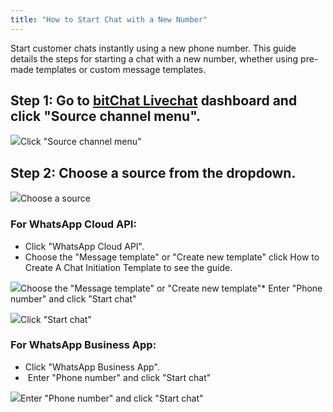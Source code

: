 ```yaml
---
title: "How to Start Chat with a New Number"
---
```


Start customer chats instantly using a new phone number. This guide details the steps for starting a chat with a new number, whether using pre-made templates or custom message templates.

## **Step 1:** Go to [bitChat Livechat](https://app.bitbybit.studio/bitchat/livechat) dashboard and click "Source channel menu".

![](https://cdn.prod.website-files.com/659655f5b20d395a5c69efcf/66fe64ae7b51859ac3bd9c49_AD_4nXdYT39MBFw5Kta3NPJ9k4lvmC40Z292i1I75NTkhk-necajJNJEocqqXuf6T9FDHzsdu-zRJpivPD40zA55wdHQiITrclBKVPLFamyPp6Sbs2TXzT-fGWfWy3_9dKN8XPUY2k1DUfNtSUZhsJr-bk6wnPOz.png)Click "Source channel menu"‍

## **Step 2:** Choose a source from the dropdown.

![](https://cdn.prod.website-files.com/659655f5b20d395a5c69efcf/66fe64aea668c61d30f1eedb_AD_4nXddsCNZ5USz5PhZiywrCF8EZbuUPgmscCy0LS1rLGFAxVuv5Xz_A0K9bSgHMfp1SWpSDsC9b-UWwEETjSjTUSpd6DEKjp1VTtxH4xEgpt9pUyTDnxXQMJ438nGgNubnt29GZHhYVa1KTDxhcG2lqhT-KTao.png)Choose a source‍

### **For WhatsApp Cloud API:**

* Click "WhatsApp Cloud API".
* Choose the "Message template" or "Create new template" click How to Create A Chat Initiation Template to see the guide.  


![](https://cdn.prod.website-files.com/659655f5b20d395a5c69efcf/66fe64ae2df5fb1bd6e8aa8c_AD_4nXfFYOp0HJ_eAEwHCcreWtVQ02DjJbc8k98pJOH5dluKwI65laYQYoxhdTXOvELNdaKIVjHLZSbo72xK1wGH8j5WNOznMYmiBSbHSB8PWjzVex_i7eXKtZcQBJiaGEHbbxMFESx186J0vK-j0v0Lmbnc0byG.png)Choose the "Message template" or "Create new template"* Enter "Phone number" and click "Start chat"  


![](https://cdn.prod.website-files.com/659655f5b20d395a5c69efcf/66fe64ae9f98b784fa3179e7_AD_4nXeEkxBZPm8HfrpwQOuK8pP9F8TX8W-15AQ43iM4VCCh_eM9anbBqNE1jwPxiqH4uuclBk7sfwfsSytHShJNrArxTwRbda7veTLUbBxHPhD9OuJ-RCcQXtE5kQntqCBjMgtXGdfmbzxyrelM8lj2Bgwns5Q.png)Click "Start chat"‍

### **For WhatsApp Business App:**

* Click "WhatsApp Business App".
*  Enter "Phone number" and click "Start chat"  


![](https://cdn.prod.website-files.com/659655f5b20d395a5c69efcf/66fe64ae599329b4670c1302_AD_4nXd1YkSDEvuh90ab6JuNrHmijBcatLHc2KvxWZcMrErDSZmmwO1w7SSEOpQGja_o02GJcbDeEDTultWdTrNqNggKR7-DzxFhnvNxLbyZVC7k-REHHpny0PhelsrX2LIb29clTPGDbeWN26RPOT-v7PdSegSv.png)Enter "Phone number" and click "Start chat"
